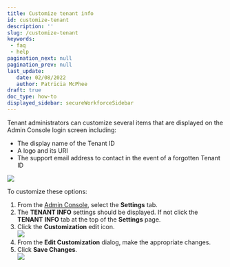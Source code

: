 ```yaml
---
title: Customize tenant info
id: customize-tenant
description: ''
slug: /customize-tenant
keywords: 
 - faq
 - help
pagination_next: null
pagination_prev: null
last_update: 
   date: 02/08/2022
   author: Patricia McPhee
draft: true
doc_type: how-to
displayed_sidebar: secureWorkforceSidebar
---
```



Tenant administrators can customize several items that are displayed on the Admin Console login screen including:

*   The display name of the Tenant ID  
*   A logo and its URI
*   The support email address to contact in the event of a forgotten Tenant ID

![](/images/admin/admin_console_login_screen2.PNG)


<TenantRequirements />

To customize these options:

1.  From the [Admin Console](./admin-console.md), select the **Settings** tab.
2.  The **TENANT INFO** settings should be displayed. If not click the **TENANT** **INFO** tab at the top of the **Settings** page.
3.  Click the **Customization** edit icon.  
    ![](/images/settings/settings_page_tenant_info.PNG)
4.  From the **Edit Customization** dialog, make the appropriate changes.
5.  Click **Save Changes**.  
    ![](/images/settings/tenant_edit_customization1.PNG)

